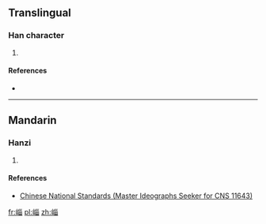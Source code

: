 ==Translingual==

===Han character===
{{Han char|rn=46|rad=山|as=08|sn=11|four=22760|canj=UVVW|ids=⿰山甾}}

# {{defn|Han|sort=山08}}

====References====
* {{Han ref|kx=0315.151|hdz=80016.120|uh=5D30|ud=23856|bh=D540|bd=54592}}

----

==Mandarin==

===Hanzi===
{{cmn-hanzi|pin=[[zī]] ([[zi1]])|wg=tzu<sup>1</sup>}}

# {{defn|lang=cmn|sort=山08}}

====References====
* [http://www.cns11643.gov.tw/AIDB/query_general_view.do?page=2&code=3524 Chinese National Standards (Master Ideographs Seeker for CNS 11643)]

[[fr:崰]]
[[pl:崰]]
[[zh:崰]]